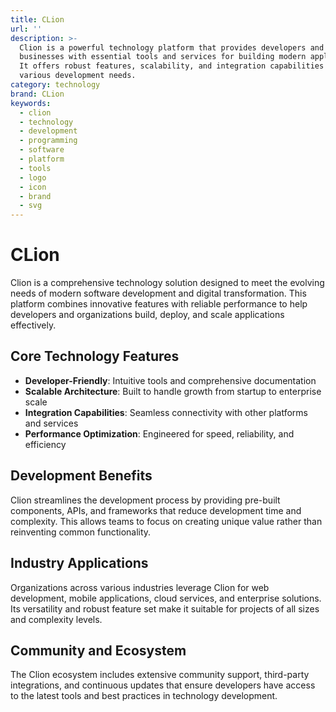 ```yaml
---
title: CLion
url: ''
description: >-
  Clion is a powerful technology platform that provides developers and
  businesses with essential tools and services for building modern applications.
  It offers robust features, scalability, and integration capabilities for
  various development needs.
category: technology
brand: CLion
keywords:
  - clion
  - technology
  - development
  - programming
  - software
  - platform
  - tools
  - logo
  - icon
  - brand
  - svg
---
```


# CLion

Clion is a comprehensive technology solution designed to meet the evolving needs of modern software development and digital transformation. This platform combines innovative features with reliable performance to help developers and organizations build, deploy, and scale applications effectively.

## Core Technology Features

- **Developer-Friendly**: Intuitive tools and comprehensive documentation
- **Scalable Architecture**: Built to handle growth from startup to enterprise scale
- **Integration Capabilities**: Seamless connectivity with other platforms and services
- **Performance Optimization**: Engineered for speed, reliability, and efficiency

## Development Benefits

Clion streamlines the development process by providing pre-built components, APIs, and frameworks that reduce development time and complexity. This allows teams to focus on creating unique value rather than reinventing common functionality.

## Industry Applications

Organizations across various industries leverage Clion for web development, mobile applications, cloud services, and enterprise solutions. Its versatility and robust feature set make it suitable for projects of all sizes and complexity levels.

## Community and Ecosystem

The Clion ecosystem includes extensive community support, third-party integrations, and continuous updates that ensure developers have access to the latest tools and best practices in technology development.
